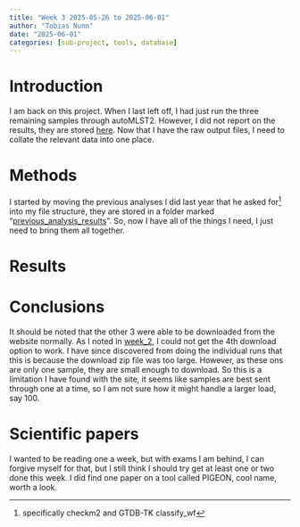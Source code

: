 ```yaml
---
title: "Week 3 2025-05-26 to 2025-06-01"
author: "Tobias Nunn"
date: "2025-06-01"
categories: [sub-project, tools, database]
---
```


# Introduction {#seq-week3}

I am back on this project. When I last left off, I had just run the three remaining samples through autoMLST2. However, I did not report on the results, they are stored [here](https://github.com/tobiasnunn/undergrad_dissertation/tree/5a74a1c11e0376315430c296ecf388beb4322ffb/03_outputs/autoMLST2_subproject). Now that I have the raw output files, I need to collate the relevant data into one place.

# Methods

I started by moving the previous analyses I did last year that he asked for[^1] into my file structure, they are stored in a folder marked "[previous_analysis_results](https://github.com/tobiasnunn/undergrad_dissertation/tree/5a74a1c11e0376315430c296ecf388beb4322ffb/01_inputs/previous_analysis_results)". So, now I have all of the things I need, I just need to bring them all together.

[^1]: specifically checkm2 and GTDB-TK classify_wf

# Results

# Conclusions

It should be noted that the other 3 were able to be downloaded from the website normally. As I noted in [week_2](week_2.qmd#sec-week2), I could not get the 4th download option to work. I have since discovered from doing the individual runs that this is because the download zip file was too large. However, as these ons are only one sample, they are small enough to download. So this is a limitation I have found with the site, it seems like samples are best sent through one at a time, so I am not sure how it might handle a larger load, say 100.

# Scientific papers

I wanted to be reading one a week, but with exams I am behind, I can forgive myself for that, but I still think I should try get at least one or two done this week. I did find one paper on a tool called PIGEON, cool name, worth a look.
